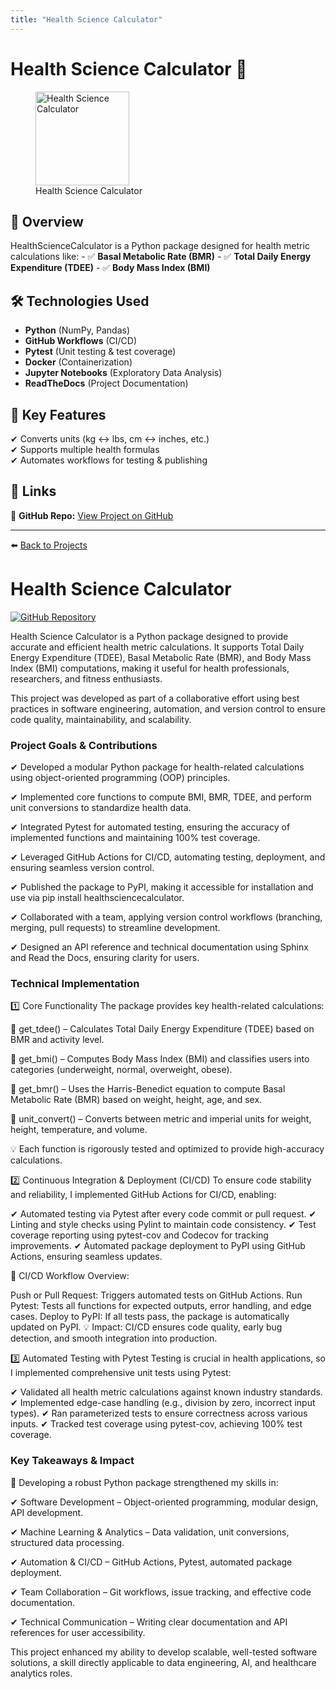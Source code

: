 ```yaml
---
title: "Health Science Calculator"
---
```


# Health Science Calculator 🏥

![Health Science Calculator](../images/med.png){width=150px}

## 📌 Overview
HealthScienceCalculator is a Python package designed for health metric calculations like:
- ✅ **Basal Metabolic Rate (BMR)**
- ✅ **Total Daily Energy Expenditure (TDEE)**
- ✅ **Body Mass Index (BMI)**

## 🛠️ Technologies Used
- **Python** (NumPy, Pandas)
- **GitHub Workflows** (CI/CD)
- **Pytest** (Unit testing & test coverage)
- **Docker** (Containerization)
- **Jupyter Notebooks** (Exploratory Data Analysis)
- **ReadTheDocs** (Project Documentation)

## 🧩 Key Features
✔ Converts units (kg ↔ lbs, cm ↔ inches, etc.)  
✔ Supports multiple health formulas  
✔ Automates workflows for testing & publishing  

## 🔗 Links
📂 **GitHub Repo:** [View Project on GitHub](https://github.com/UBC-MDS/HealthScienceCalculator){.btn .btn-outline-dark}

---
⬅️ [Back to Projects](../projects.qmd)



# Health Science Calculator

<a href="https://github.com/UBC-MDS/HealthScienceCalculator">
    <img src="https://img.shields.io/badge/GitHub-Repository-blue?logo=github" alt="GitHub Repository">
</a>


Health Science Calculator is a Python package designed to provide accurate and efficient health metric calculations. It supports Total Daily Energy Expenditure (TDEE), Basal Metabolic Rate (BMR), and Body Mass Index (BMI) computations, making it useful for health professionals, researchers, and fitness enthusiasts.

This project was developed as part of a collaborative effort using best practices in software engineering, automation, and version control to ensure code quality, maintainability, and scalability.

### Project Goals & Contributions

✔ Developed a modular Python package for health-related calculations using object-oriented programming (OOP) principles.

✔ Implemented core functions to compute BMI, BMR, TDEE, and perform unit conversions to standardize health data.

✔ Integrated Pytest for automated testing, ensuring the accuracy of implemented functions and maintaining 100% test coverage.

✔ Leveraged GitHub Actions for CI/CD, automating testing, deployment, and ensuring seamless version control.

✔ Published the package to PyPI, making it accessible for installation and use via pip install healthsciencecalculator.

✔ Collaborated with a team, applying version control workflows (branching, merging, pull requests) to streamline development.

✔ Designed an API reference and technical documentation using Sphinx and Read the Docs, ensuring clarity for users.

### Technical Implementation

1️⃣ Core Functionality
The package provides key health-related calculations:

📌 get_tdee() – Calculates Total Daily Energy Expenditure (TDEE) based on BMR and activity level.

📌 get_bmi() – Computes Body Mass Index (BMI) and classifies users into categories (underweight, normal, overweight, obese).

📌 get_bmr() – Uses the Harris-Benedict equation to compute Basal Metabolic Rate (BMR) based on weight, height, age, and sex.

📌 unit_convert() – Converts between metric and imperial units for weight, height, temperature, and volume.

💡 Each function is rigorously tested and optimized to provide high-accuracy calculations.

2️⃣ Continuous Integration & Deployment (CI/CD)
To ensure code stability and reliability, I implemented GitHub Actions for CI/CD, enabling:

✔ Automated testing via Pytest after every code commit or pull request.
✔ Linting and style checks using Pylint to maintain code consistency.
✔ Test coverage reporting using pytest-cov and Codecov for tracking improvements.
✔ Automated package deployment to PyPI using GitHub Actions, ensuring seamless updates.

🔹 CI/CD Workflow Overview:

Push or Pull Request: Triggers automated tests on GitHub Actions.
Run Pytest: Tests all functions for expected outputs, error handling, and edge cases.
Deploy to PyPI: If all tests pass, the package is automatically updated on PyPI.
💡 Impact: CI/CD ensures code quality, early bug detection, and smooth integration into production.

3️⃣ Automated Testing with Pytest
Testing is crucial in health applications, so I implemented comprehensive unit tests using Pytest:

✔ Validated all health metric calculations against known industry standards.
✔ Implemented edge-case handling (e.g., division by zero, incorrect input types).
✔ Ran parameterized tests to ensure correctness across various inputs.
✔ Tracked test coverage using pytest-cov, achieving 100% test coverage.


### Key Takeaways & Impact
🚀 Developing a robust Python package strengthened my skills in:

✔ Software Development – Object-oriented programming, modular design, API development.

✔ Machine Learning & Analytics – Data validation, unit conversions, structured data processing.

✔ Automation & CI/CD – GitHub Actions, Pytest, automated package deployment.

✔ Team Collaboration – Git workflows, issue tracking, and effective code documentation.

✔ Technical Communication – Writing clear documentation and API references for user accessibility.

This project enhanced my ability to develop scalable, well-tested software solutions, a skill directly applicable to data engineering, AI, and healthcare analytics roles.

